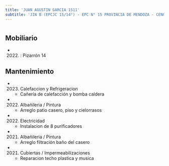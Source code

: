 ```yaml
---
title: 'JUAN AGUSTIN GARCIA 1511'
subtitle: 'JIN B (EPCJC 15/14°) - EPC N° 15 PROVINCIA DE MENDOZA - CENOF CENTRO JUAN AGUSTIN GARCIA'
---
```


#


## Mobiliario

*  (2022) : Pizarrón 14 





## Mantenimiento

*  (2023) Calefaccion y Refrigeracion 
    + Cañería de calefacción y bomba caldera

*  (2022) Albañileria / Pintura 
    + Arreglo patio casero, piso y cielorrasos

*  (2022) Electricidad 
    + Instalacion de 8 purificadores

*  (2021) Albañileria / Pintura 
    + Arreglo filtración baño del casero

*  (2021) Cubiertas / Impermeabilizaciones 
    + Reparacion techo plastica y musica



